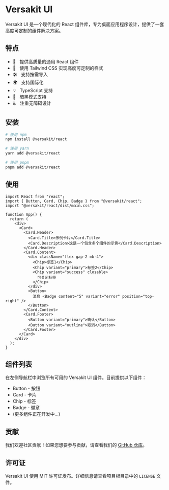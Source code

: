 
<Meta title="介绍/Versakit UI" />

# Versakit UI

Versakit UI 是一个现代化的 React 组件库，专为桌面应用程序设计，提供了一套高度可定制的组件解决方案。

## 特点

- 🚀 &nbsp; 提供高质量的通用 React 组件
- 🎨 &nbsp; 使用 Tailwind CSS 实现高度可定制的样式
- 🛠️ &nbsp; 支持按需导入
- 🌍 &nbsp; 支持国际化
- 💡 &nbsp; TypeScript 支持
- 🌙 &nbsp; 暗黑模式支持
- ♿ &nbsp; 注重无障碍设计

## 安装

```bash
# 使用 npm
npm install @versakit/react

# 使用 yarn
yarn add @versakit/react

# 使用 pnpm
pnpm add @versakit/react
```

## 使用

```tsx
import React from "react";
import { Button, Card, Chip, Badge } from "@versakit/react";
import "@versakit/react/dist/main.css";

function App() {
  return (
    <div>
      <Card>
        <Card.Header>
          <Card.Title>示例卡片</Card.Title>
          <Card.Description>这是一个包含多个组件的示例</Card.Description>
        </Card.Header>
        <Card.Content>
          <div className="flex gap-2 mb-4">
            <Chip>标签1</Chip>
            <Chip variant="primary">标签2</Chip>
            <Chip variant="success" closable>
              可关闭标签
            </Chip>
          </div>
          <Button>
            消息 <Badge content="5" variant="error" position="top-right" />
          </Button>
        </Card.Content>
        <Card.Footer>
          <Button variant="primary">确认</Button>
          <Button variant="outline">取消</Button>
        </Card.Footer>
      </Card>
    </div>
  );
}
```

## 组件列表

在左侧导航栏中浏览所有可用的 Versakit UI 组件。目前提供以下组件：

- Button - 按钮
- Card - 卡片
- Chip - 标签
- Badge - 徽章
- (更多组件正在开发中...)

## 贡献

我们欢迎社区贡献！如果您想要参与贡献，请查看我们的 [GitHub 仓库](https://github.com/versakit/versakit-eta)。

## 许可证

Versakit UI 使用 MIT 许可证发布。详细信息请查看项目根目录中的 `LICENSE` 文件。
